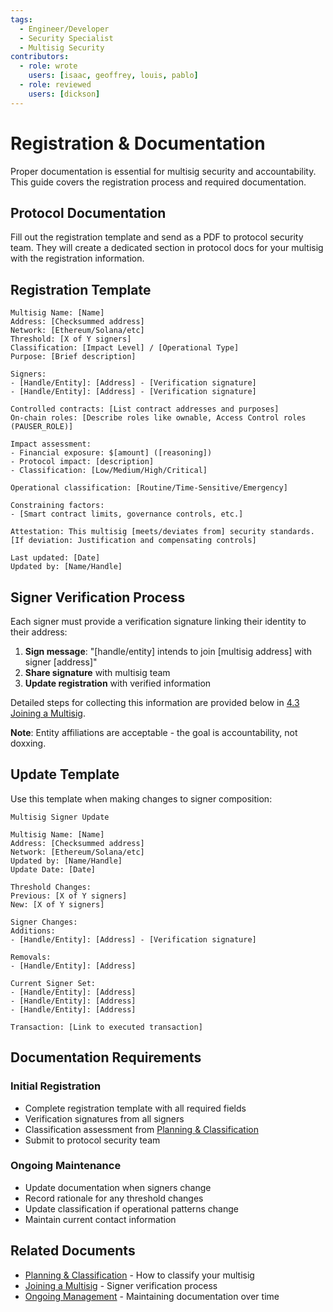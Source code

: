 ```yaml
---
tags:
  - Engineer/Developer
  - Security Specialist
  - Multisig Security
contributors:
  - role: wrote
    users: [isaac, geoffrey, louis, pablo]
  - role: reviewed
    users: [dickson]
---
```



<TagProvider>
<TagFilter />

# Registration & Documentation

<TagList tags={frontmatter.tags} />
<AttributionList contributors={frontmatter.contributors} />

Proper documentation is essential for multisig security and accountability. This guide covers the registration process and required documentation.

## Protocol Documentation

Fill out the registration template and send as a PDF to protocol security team. They will create a dedicated section in protocol docs for your multisig with the registration information.

## Registration Template

```
Multisig Name: [Name]
Address: [Checksummed address]
Network: [Ethereum/Solana/etc]
Threshold: [X of Y signers]
Classification: [Impact Level] / [Operational Type]
Purpose: [Brief description]

Signers:
- [Handle/Entity]: [Address] - [Verification signature]
- [Handle/Entity]: [Address] - [Verification signature]

Controlled contracts: [List contract addresses and purposes]
On-chain roles: [Describe roles like ownable, Access Control roles (PAUSER_ROLE)]

Impact assessment:
- Financial exposure: $[amount] ([reasoning])
- Protocol impact: [description]
- Classification: [Low/Medium/High/Critical]

Operational classification: [Routine/Time-Sensitive/Emergency]

Constraining factors:
- [Smart contract limits, governance controls, etc.]

Attestation: This multisig [meets/deviates from] security standards.
[If deviation: Justification and compensating controls]

Last updated: [Date]
Updated by: [Name/Handle]
```

## Signer Verification Process

Each signer must provide a verification signature linking their identity to their address:

1. **Sign message**: "[handle/entity] intends to join [multisig address] with signer [address]"
2. **Share signature** with multisig team
3. **Update registration** with verified information

Detailed steps for collecting this information are provided below in [4.3 Joining a Multisig](/multisig-for-protocols/joining-a-multisig).

**Note**: Entity affiliations are acceptable - the goal is accountability, not doxxing.

## Update Template

Use this template when making changes to signer composition:

```
Multisig Signer Update

Multisig Name: [Name]
Address: [Checksummed address]
Network: [Ethereum/Solana/etc]
Updated by: [Name/Handle]
Update Date: [Date]

Threshold Changes:
Previous: [X of Y signers]
New: [X of Y signers]

Signer Changes:
Additions:
- [Handle/Entity]: [Address] - [Verification signature]

Removals:
- [Handle/Entity]: [Address]

Current Signer Set:
- [Handle/Entity]: [Address]
- [Handle/Entity]: [Address]
- [Handle/Entity]: [Address]

Transaction: [Link to executed transaction]
```

## Documentation Requirements

### Initial Registration
- Complete registration template with all required fields
- Verification signatures from all signers
- Classification assessment from [Planning & Classification](/multisig-for-protocols/planning-and-classification)
- Submit to protocol security team

### Ongoing Maintenance
- Update documentation when signers change
- Record rationale for any threshold changes
- Update classification if operational patterns change
- Maintain current contact information

## Related Documents

- [Planning & Classification](/multisig-for-protocols/planning-and-classification) - How to classify your multisig
- [Joining a Multisig](/multisig-for-protocols/joining-a-multisig) - Signer verification process
- [Ongoing Management](/multisig-for-protocols/ongoing-management) - Maintaining documentation over time


</TagProvider>
<ContributeFooter />